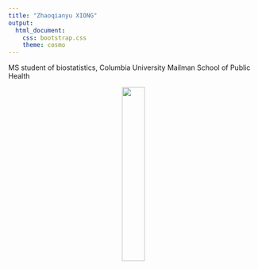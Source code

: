 ```yaml
---
title: "Zhaoqianyu XIONG"
output: 
  html_document:
    css: bootstrap.css
    theme: cosmo
---
```

MS student of biostatistics, Columbia University Mailman School of Public Health

<center>
<img src="images/photo2020.jpg" style="width:30%">
</center>



